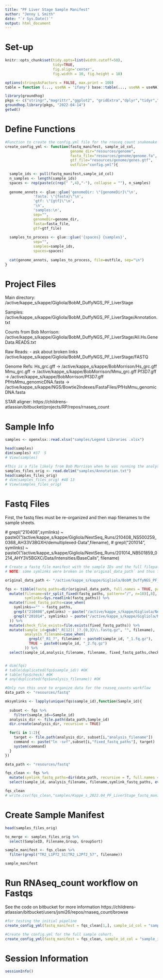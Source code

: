 ```yaml
---
title: "PF Liver Stage Sample Manifest"
author: "Jenny L Smith"
date: "`r Sys.Date()`"
output: html_document
---
```


# Set-up 

```r
knitr::opts_chunk$set(tidy.opts=list(width.cutoff=50),
                      tidy=TRUE,
                      fig.align='center',
                      fig.width = 10, fig.height = 10)

options(stringsAsFactors = FALSE, max.print = 100)
table = function (..., useNA = 'ifany') base::table(..., useNA = useNA)
```

```r
library(groundhog)
pkgs <- c("stringr","magrittr","ggplot2", "gridExtra","dplyr","tidyr","tibble")
groundhog.library(pkgs, "2022-04-14")
getwd()
```

# Define Functions 

```r
#Function to create the config.yml file for the rnaseq_count snakemake workflow
create_config_yml <- function(fastq_manifest, sample_id_col,
                              genome_dir="resources/genome", 
                              fasta_file="resources/genome/genome.fa", 
                              gtf_file="resources/genome/genes.gtf",
                              outfile="config.yml"){
  
  sample_ids <- pull(fastq_manifest,sample_id_col)
  n_samples <- length(sample_ids)
  spaces <- rep(paste(c(rep(" ",4),"-"), collapse = ""), n_samples)
  
  genome_annots <- glue::glue('genomeDir: \"{genomeDir}\"\n',
             'fasta: \"{fasta}\"\n',
             'gtf: \"{gtf}\"\n',
             '\n',
             'samples:\n',
             sep="",
             genomeDir=genome_dir,
             fasta=fasta_file,
             gtf=gtf_file) 
  
  samples_to_process <- glue::glue('{spaces} {samples}',
             sep="",
             samples=sample_ids,
             spaces=spaces) 
  
  cat(genome_annots, samples_to_process, file=outfile, sep="\n")
}
```

# Project Files 

Main directory:
/active/kappe_s/kappe/Gigliola/BobM_DuffyNGS_PF_LiverStage

Samples:
/active/kappe_s/kappe/Gigliola/BobM_DuffyNGS_PF_LiverStage/Annotation.txt

Counts from Bob Morrison:
/active/kappe_s/kappe/Gigliola/BobM_DuffyNGS_PF_LiverStage/All.Hs.GeneData.READS.txt

Raw Reads: - ask about broken links
/active/kappe_s/kappe/Gigliola/BobM_DuffyNGS_PF_LiverStage/FASTQ

Genome Refs:
Hs_grc.gff -> /active/kappe_s/kappe/BobMorrison/Hs_grc.gff
Mmu_grc.gff -> /active/kappe_s/kappe/BobMorrison/Mmu_grc.gff
Pf3D7.gff -> /active/kappe_s/kappe/BobMorrison/Pf3D7.gff
PfHsMmu_genomicDNA.fasta -> /active/kappe_s/kappe/NGS/Bowtie2Indexes/FastaFiles/PfHsMmu_genomicDNA.fasta

STAR aligner:
https://childrens-atlassian/bitbucket/projects/RP/repos/rnaseq_count


# Sample Info

```r
samples <- openxlsx::read.xlsx("samples/Legend Libraries .xlsx")

head(samples)
dim(samples) #37  5
# View(samples)
```

```r
#This is a file likely from Bob Morrison when he was running the analysis. 
samples_files_orig <- read.delim("samples/Annotation.txt")
head(samples_files_orig)
# dim(samples_files_orig) #48 13
# View(samples_files_orig)
```

# Fastq Files 

First, the fastq files must be re-organized and then map filenames to the sample sheets.  

  #   grepl("210408",symlinks) ~ paste0("/active/kappe_s/kappe/Gigliola/NextSeq_Runs/210408_NS500259_0368_AH33V3BGXH/demultiplexed-Data",filename),
  #   grepl("201014", symlinks) ~ paste0("/active/kappe_s/kappe/Gigliola/NextSeq_Runs/201014_NB501859_0214_AHY3V5BGXC/Data/Intensities/BaseCalls", filename)
  
```r
# Create a fastq file manifest with the sample IDs and the full filepaths of the data. 
# NOTE: some symlinks were broken in the`original_data_path` and thus they needed to have their file paths fixed to direct to the hard copy of the fastq.

original_data_path <- "/active/kappe_s/kappe/Gigliola/BobM_DuffyNGS_PF_LiverStage/FASTQ"

fqs <- tibble(fastq_paths=dir(original_data_path, full.names = TRUE, pattern = "*.gz")) %>% 
  mutate(filename=str_split_fixed(fastq_paths, pattern="/", n=10)[,8], 
         symlinks=Sys.readlink(fastq_paths)) %>% 
  mutate(fixed_fastq_paths=case_when(
    symlinks=="" ~ fastq_paths, 
    grepl("210408",symlinks) ~ paste("/active/kappe_s/kappe/Gigliola/NextSeq_Runs/210408_NS500259_0368_AH33V3BGXH/demultiplexed-Data", filename, sep="/"),
    grepl("201014", symlinks) ~ paste("/active/kappe_s/kappe/Gigliola/NextSeq_Runs/201014_NB501859_0214_AHY3V5BGXC/Data/Intensities/BaseCalls", filename, sep="/")
  )) %>% 
  mutate(check_file_exists=file.exists(fixed_fastq_paths)) %>%
  mutate(sample_id=gsub("_R[12](_)?.{0,3}\\.fastq.gz", "", filename), 
         analysis_filename=case_when(
           grepl("_R1_?", filename) ~ paste0(sample_id, "_1.fq.gz"), 
           TRUE ~ paste0(sample_id, "_2.fq.gz")
         )) %>% 
  select(sample_id,analysis_filename, filename, fixed_fastq_paths,check_file_exists, broken_fastq_paths=fastq_paths) 


# dim(fqs)
# table(duplicated(fqs$sample_id)) #OK
# table(fqs$check) #OK
# any(duplicated(fqs$analysis_filename)) #OK
```

```r
#Only run this once to organize data for the rnaseq_counts workflow
data_path <- "resources/fastq"

mksymlinks <- lapply(unique(fqs$sample_id),function(Sample_id){
  
  subset <- fqs %>% 
    filter(sample_id==Sample_id)
  analysis_dir <- file.path(data_path,Sample_id)
  dir.create(analysis_dir, recursive = TRUE)

  for(i in 1:2){
    target <- file.path(analysis_dir, subset[i,"analysis_filename"])
    command <- paste("ln -svf",subset[i,"fixed_fastq_paths"], target)
    system(command)
  }
})
```


```r
data_path <- "resources/fastq"

fqs_clean <- fqs %>% 
  mutate(symlink_fastq_paths=dir(data_path, recursive = T, full.names = TRUE)) %>% 
  select(sample_id, analysis_filename, filename,symlink_fastq_paths, everything())

fqs_clean
# write.csv(fqs_clean,"samples/Kappe_s_2022.04_PF_LiverStage_fastq_manifest.csv")
```


# Create Sample Manifest

```r
head(samples_files_orig)
```
```r
to_merge <- samples_files_orig %>%
  select(SampleID, Filename,Group, GroupSort)
```

```r
sample_manifest <- fqs_clean %>% 
  filter(grepl("TR2_L1Pf2_S1|TR2_L2Pf2_S7", filename))

sample_manifest
```


# Run RNAseq_count workflow on Fastqs

See the code on bitbucket for more information 
https://childrens-atlassian/bitbucket/users/jsmi26/repos/rnaseq_count/browse

```r
#for testing the initial pipeline 
create_config_yml(fastq_manifest = fqs_clean[1,], sample_id_col = "sample_id", outfile = "config_test.yml")
```

```r
#Create the config.yml for the full sample cohort. 
create_config_yml(fastq_manifest = fqs_clean, sample_id_col = "sample_id")
```





# Session Information

```r
sessionInfo()
```




